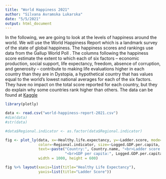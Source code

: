 ```yaml
---
title: "World Happiness 2021"
author: "Silvana Avramska Lukarska"
date: "5/5/2021"
output: html_document
---
```

In the following, we are going to look at the levels of happiness around the world. We will use the World Happiness Report which is a landmark survey of the state of global happiness. The happiness scores and rankings use data from the Gallup World Poll . The columns following the happiness score estimate the extent to which each of six factors – economic production, social support, life expectancy, freedom, absence of corruption, and generosity – contribute to making life evaluations higher in each country than they are in Dystopia, a hypothetical country that has values equal to the world’s lowest national averages for each of the six factors. They have no impact on the total score reported for each country, but they do explain why some countries rank higher than others. The data can be found at [Kaggle][Kaggle]

[Kaggle]: "https://www.kaggle.com/ajaypalsinghlo/world-happiness-report-2021"


```r
library(plotly)

data <- read.csv("world-happiness-report-2021.csv")
#dim(data)
#str(data)

#data$Regional.indicator <- as.factor(data$Regional.indicator)
```


```r
fig <- plot_ly(data, x=~Healthy.life.expectancy, y=~Ladder.score, mode="markers",
               color=~Regional.indicator, size=~Logged.GDP.per.capita,
               text=~paste("Country:", Country.name, "<br>Ladder score:", Ladder.score, 
                           "<br>GDP per capita:", Logged.GDP.per.capita ),
               width = 1000, height = 600)

fig %>% layout(xaxis=list(title="Healthy Life Expectancy"),
               yaxis=list(title="Ladder Score"))
```
